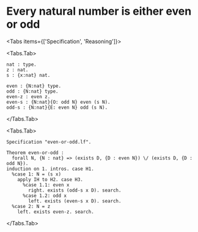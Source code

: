 
# Every natural number is either even or odd

<Tabs items={['Specification', 'Reasoning']}>

<Tabs.Tab>
```lf filename="even-or-odd.lf"
nat : type.
z : nat.
s : {x:nat} nat.

even : {N:nat} type.
odd : {N:nat} type.
even-z : even z.
even-s : {N:nat}{O: odd N} even (s N).
odd-s : {N:nat}{E: even N} odd (s N).
```
</Tabs.Tab>

<Tabs.Tab>
```adelfa filename="even-or-odd.ath"
Specification "even-or-odd.lf".

Theorem even-or-odd :
  forall N, {N : nat} => (exists D, {D : even N}) \/ (exists D, {D : odd N}).
induction on 1. intros. case H1.
  %case 1: N = (s x)
    apply IH to H2. case H3.
      %case 1.1: even x
        right. exists (odd-s x D). search.
      %case 1.2: odd x
        left. exists (even-s x D). search.
  %case 2: N = z
    left. exists even-z. search.
```
</Tabs.Tab>
</Tabs>